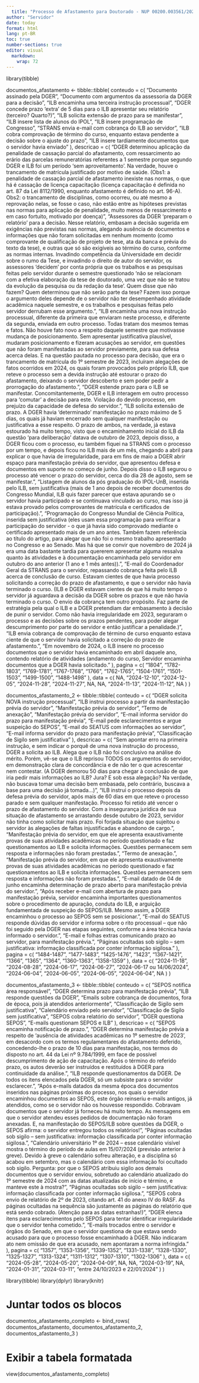 ```yaml
---
  title: "Processo de Afastamento para Doutorado - NUP 00200.003561/2020"
author: "Servidor"
date: today
format: html
lang: pt-BR
toc: true
number-sections: true
editor: visual
  markdown: 
    wrap: 72
---
```


library(tibble)

documentos_afastamento \<- tibble::tibble( conteudo = c( "Documento assinado pela DGER", "Documento com argumentos da assessoria da DGER para a decisão", "ILB encaminha uma terceira instrução processual", "DGER concede prazo 'extra' de 5 dias para o ILB apresentar seu relatório (terceiro? Quarto?)", "ILB solicita extensão de prazo para se manifestar", "ILB insere lista de alunos do IPOL", "ILB insere programação de Congresso", "STRANS envia e-mail com cobrança do ILB ao servidor", "ILB cobra comprovação de término do curso, enquanto estava pendente a decisão sobre o ajuste do prazo", "ILB insere tardiamente documentos que o servidor havia enviado" ), descricao = c( "DGER determinou aplicação da penalidade de cassação parcial do afastamento, com ressarcimento ao erário das parcelas remuneratórias referentes a 1 semestre porque segundo DGER e ILB foi um período 'sem aproveitamento'. Na verdade, houve o trancamento de matrícula justificado por motivo de saúde. (Obs1: a penalidade de cassação parcial de afastamento inexiste nas normas, o que há é cassação de licença capacitação (licença capacitação é definida no art. 87 da Lei 8112/1990, enquanto afastamento é definido no art. 96-A). Obs2: o trancamento de disciplinas, como ocorreu, ou até mesmo a reprovação nelas, se fosse o caso, não estão entre as hipóteses previstas nas normas para aplicação de penalidade, muito menos de ressarcimento e em caso fortuito, motivado por doença)", "Assessores da DGER 'preparam o relatório' para a decisão. Nesse relatório, embasam a decisão sugerida em exigências não previstas nas normas, alegando ausência de documentos e informações que não foram solicitadas em nenhum momento (como comprovante de qualificação de projeto de tese, ata da banca e prévia do texto da tese), e outras que só são exigíveis ao término do curso, conforme as normas internas. Invadindo competência da Universidade em decidir sobre o rumo da Tese, e invadindo o direito de autor do servidor, os assessores 'decidem' por conta própria que os trabalhos e as pesquisas feitas pelo servidor durante o semestre questionado 'não se relacionam com a efetiva elaboração da tese de doutorado, uma vez que não se tratou da evolução da pesquisa ou da redação da tese'. Quem disse que não fazem? Quem determinou que não serão parte da tese? Fazem isso porque o argumento deles depende de o servidor não ter desempenhado atividade acadêmica naquele semestre, e os trabalhos e pesquisas feitas pelo servidor derrubam esse argumento.", "ILB encaminha uma nova instrução processual, diferente da primeira que enviaram neste processo, e diferente da segunda, enviada em outro processo. Todas tratam dos mesmos temas e fatos. Não houve fato novo a respeito daquele semestre que motivasse mudança de posicionamento. Sem apresentar justificativa plausível, mudaram posicionamento e fizeram acusações ao servidor, em questões que não foram manifestadas ao servidor previamente, para sua defesa acerca delas. E na questão pautada no processo para decisão, que era o trancamento de matrícula do 1º semestre de 2023, incluíram alegações de fatos ocorridos em 2024, os quais foram provocados pelo próprio ILB, que reteve o processo sem a devida instrução até estourar o prazo do afastamento, deixando o servidor descoberto e sem poder pedir a prorrogação do afastamento.", "DGER estende prazo para o ILB se manifestar. Concomitantemente, DGER e ILB interagem em outro processo para 'comutar' a decisão para este. Violação do devido processo, em prejuízo da capacidade de defesa do servidor.", "ILB solicita extensão de prazo. A DGER havia 'determinado' manifestação no prazo máximo de 5 dias, os quais já haviam encerrado sem qualquer manifestação ou justificativa a esse respeito. O prazo de ambos, na verdade, já estava estourado há muito tempo, visto que o encaminhamento inicial do ILB da questão 'para deliberação' datava de outubro de 2023, depois disso, a DGER ficou com o processo, eu também fiquei na STRANS com o processo por um tempo, e depois ficou no ILB mais de um mês, chegando a abril para explicar o que havia de irregularidade, para em fins de maio a DGER abrir espaço para manifestação prévia do servidor, que apresentou defesa e documentos em suporte no começo de junho. Depois disso o ILB segurou o processo até vencer o prazo do servidor, cerca do dia 28 de agosto, sem se manifestar.", "Listagem de alunos da pós graduação do IPOL-UnB, inserida pelo ILB, sem justificativa (mais de 1 ano depois de receber documentos do Congresso Mundial, ILB quis fazer parecer que estava apurando se o servidor havia participado e se continuava vinculado ao curso, mas isso já estava provado pelos comprovantes de matrícula e certificados de participação).", "Programação do Congresso Mundial de Ciência Política, inserida sem justificativa (eles usam essa programação para verificar a participação do servidor - o que já havia sido comprovado mediante o certificado apresentado mais de um ano antes. Também fazem referência ao título do artigo, para alegar que não foi o mesmo trabalho apresentado no Congresso e ao Senado. Mas há que se convir que novembro de 2024 já era uma data bastante tardia para quererem apresentar alguma ressalva quanto às atividades e à documentação encaminhada pelo servidor em outubro do ano anterior (1 ano e 1 mês antes)).", "E-mail do Coordenador Geral da STRANS para o servidor, repassando cobrança feita pelo ILB acerca de conclusão de curso. Estavam cientes de que havia processo solicitando a correção do prazo de afastamento, e que o servidor não havia terminado o curso. (ILB e DGER estavam cientes de que há muito tempo o servidor já aguardava a decisão da DGER sobre os prazos e que não havia terminado o curso. O envio da cobrança tem outro propósito. Faz parte de estratégia pela qual o ILB e a DGER pretendiam dar embasamento à decisão de punir o servidor. Como não havia irregularidade em 2023, seguraram o processo e as decisões sobre os prazos pendentes, para poder alegar descumprimento por parte do servidor e então justificar a penalidade.)", "ILB envia cobrança de comprovação de término de curso enquanto estava ciente de que o servidor havia solicitado a correção do prazo de afastamento.", "Em novembro de 2024, o ILB insere no processo documentos que o servidor havia encaminhado em abril daquele ano, contendo relatório de atividades (andamento do curso, Servidor encaminha documentos que a DGER havia solicitado." ), pagina = c( "1804", "1782-1803", "1769-1781", "1767-1768", "1766", "1762-1765", "1504-1761", "1501-1503", "1499-1500", "1488-1498" ), data = c( NA, "2024-12-10", "2024-12-05", "2024-11-28", "2024-11-27", NA, NA, "2024-11-13", "2024-11-12", NA ) )

documentos_afastamento_2 \<- tibble::tibble( conteudo = c( "DGER solicita NOVA instrução processual", "ILB instrui processo a partir da manifestação prévia do servidor", "Manifestação prévia do servidor", "Termo de anexação", "Manifestação prévia do servidor", "E-mail informa servidor do prazo para manifestação prévia", "E-mail pede esclarecimentos e argue suspeição do SEPOS", "E-mail do SEATUS com informações ao servidor", "E-mail informa servidor do prazo para manifestação prévia", "Classificação de Sigilo sem justificativa" ), descricao = c( "Sem apontar erro na primeira instrução, e sem indicar o porquê de uma nova instrução do processo, DGER a solicita ao ILB. Alega que o ILB não foi conclusivo na análise do mérito. Porém, vê-se que o ILB reprisou TODOS os argumentos do servidor, em demonstração clara de concordância e de não ter o que acrescentar nem contestar. (A DGER demorou 50 dias para chegar à conclusão de que iria pedir mais informações ao ILB? Jura? E sob essa alegação? Na verdade, não buscava tomar uma decisão bem embasada, pelo contrário, buscava a base para uma decisão já tomada...)", "ILB instrui o processo depois da defesa prévia do servidor, após mais de 60 dias em que reteve o processo parado e sem qualquer manifestação. Processo foi retido até vencer o prazo de afastamento do servidor. Com a insegurança jurídica de sua situação de afastamento se arrastando desde outubro de 2023, servidor não tinha como solicitar mais prazo. Foi forjada situação que sujeitou o servidor às alegações de faltas injustificadas e abandono de cargo.", "Manifestação prévia do servidor, em que ele apresenta exaustivamente provas de suas atividades acadêmicas no período questionado e faz questionamentos ao ILB e solicita informações. Questões permanecem sem resposta e informações não foram prestadas.", "Termo de anexação.", "Manifestação prévia do servidor, em que ele apresenta exaustivamente provas de suas atividades acadêmicas no período questionado e faz questionamentos ao ILB e solicita informações. Questões permanecem sem resposta e informações não foram prestadas.", "E-mail datado de 04 de junho encaminha determinação de prazo aberto para manifestação prévia do servidor.", "Após receber e-mail com abertura de prazo para manifestação prévia, servidor encaminha importantes questionamentos sobre o procedimento de apuração, conduta do ILB, e arguição fundamentada de suspeição do SEPOS/ILB. Mesmo assim, a DGER encaminhou o processo ao SEPOS sem se posicionar.", "E-mail do SEATUS responde dúvidas do servidor e informa sobre o rito processual – que não foi seguido pela DGER nas etapas seguintes, conforme a área técnica havia informado o servidor.", "E-mail e folhas extras comunicando prazo ao servidor, para manifestação prévia.", "Páginas ocultadas sob sigilo – sem justificativa: informação classificada por conter informação sigilosa." ), pagina = c( "1484-1487", "1477-1483", "1425-1476", "1423", "1367-1421", "1366", "1365", "1364", "1360-1363", "1358-1359" ), data = c( "2024-11-18", "2024-08-28", "2024-06-17", "2024-06-27", "2024-06-17 ou 14/06/2024", "2024-06-04", "2024-06-05", "2024-06-05", "2024-06-04", NA ) )

documentos_afastamento_3 \<- tibble::tibble( conteudo = c( "SEPOS notifica área responsável", "DGER determina prazo para manifestação prévia", "ILB responde questões da DGER", "Emails sobre cobrança de documentos, fora de época, pois já atendidos anteriormente", "Classificação de Sigilo sem justificativa", "Calendário enviado pelo servidor", "Classificação de Sigilo sem justificativa", "SEPOS cobra relatório do servidor", "DGER questiona SEPOS", "E-mails questionam SEPOS e ILB" ), descricao = c( "SEPOS encaminha notificação de prazo.", "DGER determina manifestação prévia a respeito de 'ausência de atividades acadêmicas no 1º semestre de 2023', em desacordo com os termos regulamentares do afastamento deferido, concedendo-lhe o prazo de 10 dias para manifestação, nos termos do disposto no art. 44 da Lei nº 9.784/1999, em face de possível descumprimento de ação de capacitação. Após o término do referido prazo, os autos deverão ser instruídos e restituídos à DGER para continuidade da análise.", "ILB responde questionamentos da DGER. De todos os itens elencados pela DGER, só um subsiste para o servidor esclarecer.", "Após e-mails datados da mesma época dos documentos inseridos nas páginas próximas do processo, nos quais o servidor encaminhou documentos ao SEPOS, este órgão reinseriu e-mails antigos, já atendidos, como se o servidor não os houvesse respondido. Cobravam documentos que o servidor já forneceu há muito tempo. As mensagens em que o servidor atendeu esses pedidos de documentação não foram anexadas. E, na manifestação do SEPOS/ILB sobre questões da DGER, o SEPOS afirma: o servidor entregou todos os relatórios!", "Páginas ocultadas sob sigilo – sem justificativa: informação classificada por conter informação sigilosa.", "Calendário universitário 1º de 2024 – esse calendário visível mostra o término do período de aulas em 15/07/2024 (previsão anterior à greve). Devido à greve o calendário sofreu alteração, e a disciplina só acabou em setembro, mas o calendário com essa informação foi ocultado sob sigilo. Pergunta: por que o SEPOS atribuiu sigilo aos demais documentos que o servidor enviou, sobretudo ao calendário atualizado do 1º semestre de 2024 com as datas atualizadas de início e término, e manteve este à mostra?", "Páginas ocultadas sob sigilo – sem justificativa: informação classificada por conter informação sigilosa.", "SEPOS cobra envio de relatório de 2º de 2023, citando art. 41 do anexo IV do RASF. As páginas ocultadas na sequência são justamente as páginas do relatório que está sendo cobrado. (Atenção para as datas estranhas!)", "DGER elenca itens para esclarecimentos pelo SEPOS para tentar identificar irregularidade que o servidor tenha cometido.", "E-mails trocados entre o servidor e órgãos do Senado, em que o servidor questiona de que estava sendo acusado para que o processo fosse encaminhado à DGER. Não indicaram ato nem omissão de que era acusado, nem apontaram a norma infringida." ), pagina = c( "1357", "1353-1356", "1339-1352", "1331-1338", "1328-1330", "1325-1327", "1313-1324", "1311-1312", "1307-1310", "1302-1306" ), data = c( "2024-05-28", "2024-05-20", "2024-04-09", NA, NA, "2024-03-19", NA, "2024-01-31", "2024-03-11", "entre 24/10/2023 e 22/01/2024" ) )

library(tibble) library(dplyr) library(knitr)

# Juntar todos os blocos

documentos_afastamento_completo \<- bind_rows( documentos_afastamento, documentos_afastamento_2, documentos_afastamento_3 )

# Exibir a tabela formatada

view(documentos_afastamento_completo)

